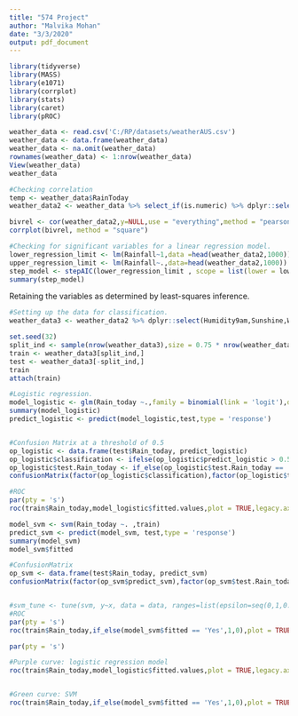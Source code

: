```yaml
---
title: "574 Project"
author: "Malvika Mohan"
date: "3/3/2020"
output: pdf_document
---
```


```r
library(tidyverse)
library(MASS)
library(e1071)
library(corrplot)
library(stats)
library(caret)
library(pROC)
```



```r
weather_data <- read.csv('C:/RP/datasets/weatherAUS.csv')
weather_data <- data.frame(weather_data)
weather_data <- na.omit(weather_data)
rownames(weather_data) <- 1:nrow(weather_data)
View(weather_data)
weather_data

```



```r
#Checking correlation
temp <- weather_data$RainToday
weather_data2 <- weather_data %>% select_if(is.numeric) %>% dplyr::select(-RISK_MM) 

bivrel <- cor(weather_data2,y=NULL,use = "everything",method = "pearson")
corrplot(bivrel, method = "square")

```

```r
#Checking for significant variables for a linear regression model.
lower_regression_limit <- lm(Rainfall~1,data =head(weather_data2,1000))
upper_regression_limit <- lm(Rainfall~.,data=head(weather_data2,1000))
step_model <- stepAIC(lower_regression_limit , scope = list(lower = lower_regression_limit , upper = upper_regression_limit), direction ="both",trace = FALSE)
summary(step_model)
```

Retaining the variables as determined by least-squares inference.


```r
#Setting up the data for classification.
weather_data3 <- weather_data2 %>% dplyr::select(Humidity9am,Sunshine,WindSpeed9am,Temp3pm,MaxTemp,WindGustSpeed) %>% cbind(Rain_today = temp)

set.seed(32)
split_ind <- sample(nrow(weather_data3),size = 0.75 * nrow(weather_data3),replace = FALSE)
train <- weather_data3[split_ind,]
test <- weather_data3[-split_ind,]
train
attach(train)
```

```r
#Logistic regression.
model_logistic <- glm(Rain_today ~.,family = binomial(link = 'logit'),data = train)
summary(model_logistic)
predict_logistic <- predict(model_logistic,test,type = 'response')


#Confusion Matrix at a threshold of 0.5
op_logistic <- data.frame(test$Rain_today, predict_logistic)
op_logistic$classification <- ifelse(op_logistic$predict_logistic > 0.5,1,0)
op_logistic$test.Rain_today <- if_else(op_logistic$test.Rain_today == 'Yes',1,0)
confusionMatrix(factor(op_logistic$classification),factor(op_logistic$test.Rain_today))

#ROC 
par(pty = 's')
roc(train$Rain_today,model_logistic$fitted.values,plot = TRUE,legacy.axes= TRUE,col = '#ff5252',lwd = 4,print.auc = TRUE)

```

```r

model_svm <- svm(Rain_today ~. ,train)
predict_svm <- predict(model_svm, test,type = 'response')
summary(model_svm)
model_svm$fitted

#ConfusionMatrix
op_svm <- data.frame(test$Rain_today, predict_svm)
confusionMatrix(factor(op_svm$predict_svm),factor(op_svm$test.Rain_today))


#svm_tune <- tune(svm, y~x, data = data, ranges=list(epsilon=seq(0,1,0.1), cost=seq(1,10,1)))
#ROC
par(pty = 's')
roc(train$Rain_today,if_else(model_svm$fitted == 'Yes',1,0),plot = TRUE,legacy.axes= TRUE,col = '#ff5252',lwd = 4,print.auc = TRUE)
```

```r
par(pty = 's')

#Purple curve: logistic regression model 
roc(train$Rain_today,model_logistic$fitted.values,plot = TRUE,legacy.axes= TRUE,col = '#9c88ff',lwd = 4,print.auc = TRUE,print.auc.y = 0.3)


#Green curve: SVM
roc(train$Rain_today,if_else(model_svm$fitted == 'Yes',1,0),plot = TRUE,legacy.axes= TRUE,col = '#4cd137',lwd = 4,print.auc = TRUE,add = TRUE,print.auc.y = 0.2)
```

